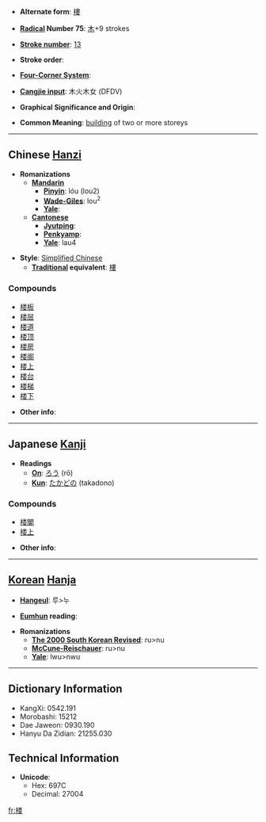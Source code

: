* '''Alternate form''': [[樓]]

* '''[[Wiktionary:Chinese radical index| Radical]] Number 75''': [[Wiktionary:Chinese radical index 木|木]]+9 strokes

* '''[[Wiktionary:Chinese total strokes index|Stroke number]]''': [[Wiktionary:Chinese total strokes index 13|13]]

* '''Stroke order''': 

* '''[[Wiktionary:Chinese four corner index|Four-Corner System]]''': 

* '''[[Wiktionary:Chinese Cangjie index|Cangjie input]]''': 木火木女 (DFDV)

* '''Graphical Significance and Origin''': 

* '''Common Meaning''': [[building]] of two or more storeys

----

== Chinese [[Hanzi]] ==

* '''Romanizations'''
** '''[[Mandarin]]'''
*** '''[[Pinyin]]''': lóu (lou2)
*** '''[[Wade-Giles]]''': lou<sup>2</sup>
*** '''[[Yale]]''': 
** '''[[Cantonese]]'''
*** '''[[Jyutping]]''':
*** '''[[Penkyamp]]''': 
*** '''[[Yale]]''': lau4

* '''Style''': [[Simplified Chinese]] 
** '''[[Traditional Chinese|Traditional]] equivalent''': [[樓]]

===Compounds===
*[[楼板]]
*[[楼层]]
*[[楼道]]
*[[楼顶]]
*[[楼房]]
*[[楼阁]]
*[[楼上]]
*[[楼台]]
*[[楼梯]]
*[[楼下]]

* '''Other info''': 

----

== Japanese [[Kanji]] ==

* '''Readings'''
** '''[[On]]''': [[ろう]] (rō)
** '''[[Kun]]''': [[たかどの]] (takadono)

===Compounds===
*[[楼閣]]
*[[楼上]]

* '''Other info''':  

----

== [[Korean]] [[Hanja]] ==

* '''[[Hangeul]]''': 루>누

* '''[[Eumhun]] reading''': 

* '''Romanizations'''
** '''[[The 2000 South Korean Revised Romanization|The 2000 South Korean Revised]]''': ru>nu
** '''[[McCune-Reischauer]]''': ru>nu
** '''[[Yale]]''': lwu>nwu

----

== Dictionary Information ==

* KangXi: 0542.191
* Morobashi: 15212
* Dae Jaweon: 0930.190
* Hanyu Da Zidian: 21255.030

== Technical Information ==

* '''Unicode''':
** Hex: 697C
** Decimal: 27004

[[fr:楼]]